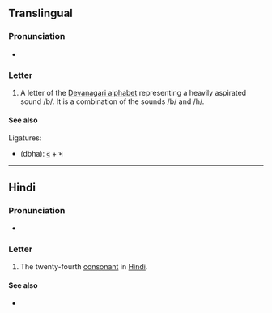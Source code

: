 {{character info/new}}
{{also|म|भू|भृ|भा|भी}}
==Translingual==

===Pronunciation===
* {{IPA|/bʱə/|lang=mul}}

===Letter===
{{mul-Deva|bha}}

# A letter of the [[Devanagari alphabet]] representing a heavily aspirated sound /b/. It is a combination of the sounds /b/ and /h/.

====See also====
Ligatures:
* {{l|mul|द्भ}} (dbha): [[द]] + भ

----

==Hindi==

===Pronunciation===
* {{IPA|[bʱə]|lang=hi}}

===Letter===
{{head|hi|letter}}

# The twenty-fourth [[consonant]] in [[Hindi]].

====See also====
* {{list:Devanagari script letters/hi}}